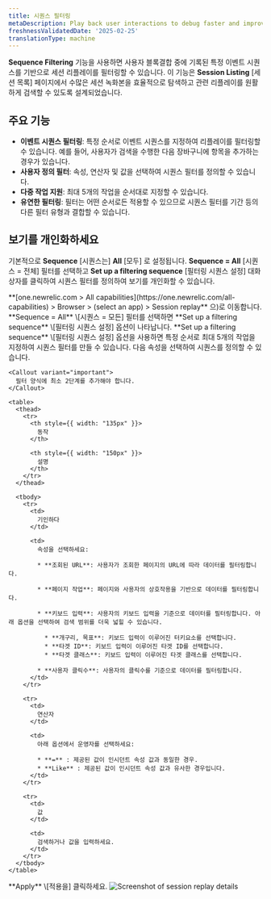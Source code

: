```yaml
---
title: 시퀀스 필터링
metaDescription: Play back user interactions to debug faster and improve page performance.
freshnessValidatedDate: '2025-02-25'
translationType: machine
---
```


**Sequence Filtering** 기능을 사용하면 사용자 블록결합 중에 기록된 특정 이벤트 시퀀스를 기반으로 세션 리플레이를 필터링할 수 있습니다. 이 기능은 **Session Listing** \[세션 목록] 페이지에서 수많은 세션 녹화본을 효율적으로 탐색하고 관련 리플레이를 원활하게 검색할 수 있도록 설계되었습니다.

## 주요 기능

* **이벤트 시퀀스 필터링**: 특정 순서로 이벤트 시퀀스를 지정하여 리플레이를 필터링할 수 있습니다. 예를 들어, 사용자가 검색을 수행한 다음 장바구니에 항목을 추가하는 경우가 있습니다.
* **사용자 정의 필터**: 속성, 연산자 및 값을 선택하여 시퀀스 필터를 정의할 수 있습니다.
* **다중 작업 지원**: 최대 5개의 작업을 순서대로 지정할 수 있습니다.
* **유연한 필터링**: 필터는 어떤 순서로든 적용할 수 있으므로 시퀀스 필터를 기간 등의 다른 필터 유형과 결합할 수 있습니다.

## 보기를 개인화하세요

기본적으로 **Sequence** \[시퀀스는] **All** \[모두] 로 설정됩니다. **Sequence = All** \[시퀀스 = 전체] 필터를 선택하고 **Set up a filtering sequence** \[필터링 시퀀스 설정] 대화 상자를 클릭하여 시퀀스 필터를 정의하여 보기를 개인화할 수 있습니다.

<Steps>
  <Step>
    <DNT>**[one.newrelic.com &gt; All capabilities](https://one.newrelic.com/all-capabilities) &gt; Browser &gt; (select an app) &gt; Session replay**</DNT> 으)로 이동합니다.
  </Step>

  <Step>
    **Sequence = All** \[시퀀스 = 모든] 필터를 선택하면 **Set up a filtering sequence** \[필터링 시퀀스 설정] 옵션이 나타납니다.
  </Step>

  <Step>
    **Set up a filtering sequence** \[필터링 시퀀스 설정] 옵션을 사용하면 특정 순서로 최대 5개의 작업을 지정하여 시퀀스 필터를 만들 수 있습니다. 다음 속성을 선택하여 시퀀스를 정의할 수 있습니다.

    <Callout variant="important">
      필터 양식에 최소 2단계를 추가해야 합니다.
    </Callout>

    <table>
      <thead>
        <tr>
          <th style={{ width: "135px" }}>
            동작
          </th>

          <th style={{ width: "150px" }}>
            설명
          </th>
        </tr>
      </thead>

      <tbody>
        <tr>
          <td>
            기인하다
          </td>

          <td>
            속성을 선택하세요:

            * **조회된 URL**: 사용자가 조회한 페이지의 URL에 따라 데이터를 필터링합니다.

            * **페이지 작업**: 페이지와 사용자의 상호작용을 기반으로 데이터를 필터링합니다.

            * **키보드 입력**: 사용자의 키보드 입력을 기준으로 데이터를 필터링합니다. 아래 옵션을 선택하여 검색 범위를 더욱 넓힐 수 있습니다.

              * **개구리, 목표**: 키보드 입력이 이루어진 터키요소를 선택합니다.
              * **타겟 ID**: 키보드 입력이 이루어진 타겟 ID를 선택합니다.
              * **타겟 클래스**: 키보드 입력이 이루어진 타겟 클래스를 선택합니다.

            * **사용자 클릭수**: 사용자의 클릭수를 기준으로 데이터를 필터링합니다.
          </td>
        </tr>

        <tr>
          <td>
            연산자
          </td>

          <td>
            아래 옵션에서 운영자를 선택하세요:

            * **=** : 제공된 값이 인시던트 속성 값과 동일한 경우.
            * **Like** : 제공된 값이 인시던트 속성 값과 유사한 경우입니다.
          </td>
        </tr>

        <tr>
          <td>
            값
          </td>

          <td>
            검색하거나 값을 입력하세요.
          </td>
        </tr>
      </tbody>
    </table>
  </Step>

  <Step>
    **Apply** \[적용을] 클릭하세요.
  </Step>
</Steps>

<img title="Session replay details" alt="Screenshot of session replay details" src="/images/edit-sequence-filter.webp" />